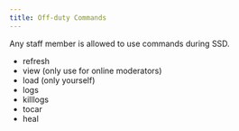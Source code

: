 ```yaml
---
title: Off-duty Commands
---
```


<Callout title="TIP" type="info">
  Any staff member is allowed to use commands during SSD.
</Callout>

- refresh
- view (only use for online moderators)
- load (only yourself)
- logs
- killlogs
- tocar
- heal
